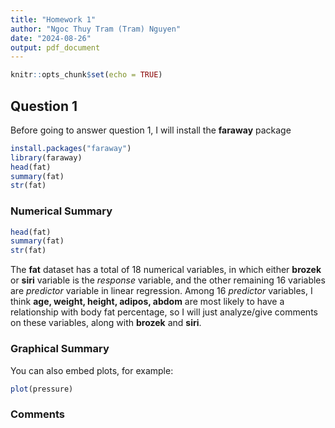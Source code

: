 ```yaml
---
title: "Homework 1"
author: "Ngoc Thuy Tram (Tram) Nguyen"
date: "2024-08-26"
output: pdf_document
---
```


```r
knitr::opts_chunk$set(echo = TRUE)
```

## Question 1

Before going to answer question 1, I will install the **faraway** package
```r
install.packages("faraway")
library(faraway)
head(fat)
summary(fat)
str(fat)
```
### Numerical Summary
```r
head(fat)
summary(fat)
str(fat)
```

The **fat** dataset has a total of 18 numerical variables, in which either **brozek** or **siri** variable is the *response* variable, and the other remaining 16 variables are *predictor* variable in linear regression.
Among 16 *predictor* variables, I think **age, weight, height, adipos, abdom** are most likely to have a relationship with body fat percentage, so I will just analyze/give comments on these variables, along with **brozek** and **siri**.

### Graphical Summary

You can also embed plots, for example:

```r
plot(pressure)
```

### Comments
